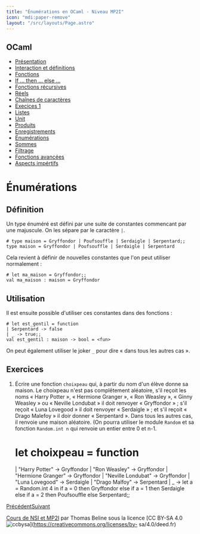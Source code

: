 ```yaml
---
title: "Énumérations en OCaml - Niveau MP2I"
icon: "mdi:paper-remove"
layout: "/src/layouts/Page.astro"
---
```

 
## OCaml

  * [Présentation](.)
  * [Interaction et définitions](interaction-definition)
  * [Fonctions](fonctions)
  * [If … then … else …](if-then-else)
  * [Fonctions récursives](fonctions-recursives)
  * [Réels](reels)
  * [Chaînes de caractères](string)
  * [Execices 1](exercices-1)
  * [Listes](listes)
  * [Unit](unit)
  * [Produits](produits)
  * [Enregistrements](enregistrements)
  * [Énumérations](enumerations)
  * [Sommes](sommes)
  * [Filtrage](filtrage)
  * [Fonctions avancées](fonctions-avancees)
  * [Aspects impértifs](aspects-imperatifs)

# Énumérations

## Définition

Un type énuméré est défini par une suite de constantes commencant par une
majuscule. On les sépare par le caractère `|`.

    
    
    # type maison = Gryffondor | Poufsouffle | Serdaigle | Serpentard;;
    type maison = Gryffondor | Poufsouffle | Serdaigle | Serpentard

Cela revient à définir de nouvelles constantes que l'on peut utiliser
normalement :

    
    
    # let ma_maison = Gryffondor;;
    val ma_maison : maison = Gryffondor

## Utilisation

Il est ensuite possible d'utiliser ces constantes dans des fonctions :

    
    
    # let est_gentil = function
    | Serpentard -> false
    | _ -> true;;
    val est_gentil : maison -> bool = <fun>

On peut également utiliser le joker `_` pour dire « dans tous les autres cas
».

## Exercices

1. Écrire une fonction `choixpeau` qui, à partir du nom d'un élève donne
sa maison. Le choixpeau n'est pas complêtement aléatoire, s'il reçoit les noms
« Harry Potter », « Hermione Granger », « Ron Weasley », « Ginny Weasley » ou
« Neville Londubat » il doit renvoyer « Gryffondor » ; s'il reçoit « Luna
Lovegood » il doit renvoyer « Serdaigle » ; et s'il reçoit « Drago Malefoy »
il doir donner « Serpentard ». Dans tous les autres cas, il renvoie une maison
aléatoire. (On pourra utiliser le module `Random` et sa fonction `Random.int
n` qui renvoie un entier entre 0 et n-1.

    
    
    # let choixpeau = function
    | "Harry Potter" -> Gryffondor
    | "Ron Weasley" -> Gryffondor
    | "Hermione Granger" -> Gryffondor
    | "Neville Londubat" -> Gryffondor
    | "Luna Lovegood" -> Serdaigle
    | "Drago Malfoy" -> Serpentard
    | _ -> let a = Random.int 4 in
    if a = 0 then Gryffondor
    else if a = 1 then Serdaigle
    else if a = 2 then Poufsouffle
    else Serpentard;;

[Précédent](enregistrements)[Suivant](sommes)

[Cours de NSI et MP2I](https://kxs.fr/cours/) par Thomas Beline sous la
licence [CC BY-SA 4.0
![ccbysa](//cours/ccbysa.svg)](https://creativecommons.org/licenses/by-
sa/4.0/deed.fr)

